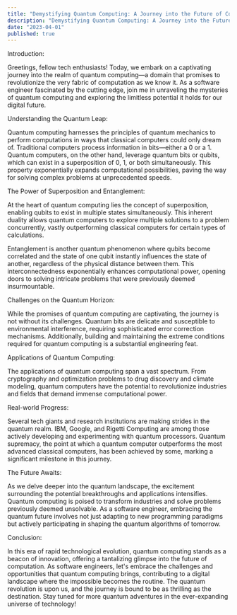 ```yaml
---
title: "Demystifying Quantum Computing: A Journey into the Future of Computing"
description: "Demystifying Quantum Computing: A Journey into the Future of Computing"
date: "2023-04-01"
published: true
---
```


Introduction:

Greetings, fellow tech enthusiasts! Today, we embark on a captivating journey into the realm of quantum computing—a domain that promises to revolutionize the very fabric of computation as we know it. As a software engineer fascinated by the cutting edge, join me in unraveling the mysteries of quantum computing and exploring the limitless potential it holds for our digital future.

Understanding the Quantum Leap:

Quantum computing harnesses the principles of quantum mechanics to perform computations in ways that classical computers could only dream of. Traditional computers process information in bits—either a 0 or a 1. Quantum computers, on the other hand, leverage quantum bits or qubits, which can exist in a superposition of 0, 1, or both simultaneously. This property exponentially expands computational possibilities, paving the way for solving complex problems at unprecedented speeds.

The Power of Superposition and Entanglement:

At the heart of quantum computing lies the concept of superposition, enabling qubits to exist in multiple states simultaneously. This inherent duality allows quantum computers to explore multiple solutions to a problem concurrently, vastly outperforming classical computers for certain types of calculations.

Entanglement is another quantum phenomenon where qubits become correlated and the state of one qubit instantly influences the state of another, regardless of the physical distance between them. This interconnectedness exponentially enhances computational power, opening doors to solving intricate problems that were previously deemed insurmountable.

Challenges on the Quantum Horizon:

While the promises of quantum computing are captivating, the journey is not without its challenges. Quantum bits are delicate and susceptible to environmental interference, requiring sophisticated error correction mechanisms. Additionally, building and maintaining the extreme conditions required for quantum computing is a substantial engineering feat.

Applications of Quantum Computing:

The applications of quantum computing span a vast spectrum. From cryptography and optimization problems to drug discovery and climate modeling, quantum computers have the potential to revolutionize industries and fields that demand immense computational power.

Real-world Progress:

Several tech giants and research institutions are making strides in the quantum realm. IBM, Google, and Rigetti Computing are among those actively developing and experimenting with quantum processors. Quantum supremacy, the point at which a quantum computer outperforms the most advanced classical computers, has been achieved by some, marking a significant milestone in this journey.

The Future Awaits:

As we delve deeper into the quantum landscape, the excitement surrounding the potential breakthroughs and applications intensifies. Quantum computing is poised to transform industries and solve problems previously deemed unsolvable. As a software engineer, embracing the quantum future involves not just adapting to new programming paradigms but actively participating in shaping the quantum algorithms of tomorrow.

Conclusion:

In this era of rapid technological evolution, quantum computing stands as a beacon of innovation, offering a tantalizing glimpse into the future of computation. As software engineers, let's embrace the challenges and opportunities that quantum computing brings, contributing to a digital landscape where the impossible becomes the routine. The quantum revolution is upon us, and the journey is bound to be as thrilling as the destination. Stay tuned for more quantum adventures in the ever-expanding universe of technology!
